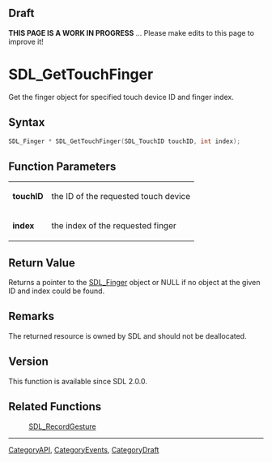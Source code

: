 
== Draft ==

'''THIS PAGE IS A WORK IN PROGRESS''' ... Please make edits to this page to improve it!



<!-- #*^*^*^*^*See https://wiki.libsdl.org/SGFunctions for details on editing this page*^*^*^*^* -->
= SDL_GetTouchFinger =

Get the finger object for specified touch device ID and finger index.

== Syntax ==

<syntaxhighlight lang='c'>
SDL_Finger * SDL_GetTouchFinger(SDL_TouchID touchID, int index);
</syntaxhighlight>

== Function Parameters ==

{|
|'''touchID'''
|the ID of the requested touch device
|-
|'''index'''
|the index of the requested finger
|}

== Return Value ==

Returns a pointer to the [[SDL_Finger]] object or NULL if no object at the
given ID and index could be found.

== Remarks ==

The returned resource is owned by SDL and should not be deallocated.

== Version ==

This function is available since SDL 2.0.0.

== Related Functions ==

:[[SDL_RecordGesture]]

----
[[CategoryAPI]], [[CategoryEvents]], [[CategoryDraft]]
<!-- #See the Style Guide for instructions on editing the footer. -->


